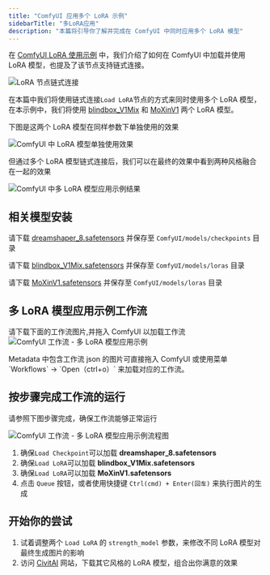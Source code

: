 ```yaml
---
title: "ComfyUI 应用多个 LoRA 示例"
sidebarTitle: "多LoRA应用"
description: "本篇将引导你了解并完成在 ComfyUI 中同时应用多个 LoRA 模型"
---
```


在 [ComfyUI LoRA 使用示例](/zh-CN/tutorials/basic/lora) 中，我们介绍了如何在 ComfyUI 中加载并使用 LoRA 模型，也提及了该节点支持链式连接。

![LoRA 节点链式连接](/images/tutorial/basic/lora/chain_link.png)

在本篇中我们将使用链式连接`Load LoRA`节点的方式来同时使用多个 LoRA 模型，在本示例中，我们将使用 [blindbox_V1Mix](https://civitai.com/models/25995?modelVersionId=32988) 和 [MoXinV1](https://civitai.com/models/12597?modelVersionId=14856) 两个 LoRA 模型。

下图是这两个 LoRA 模型在同样参数下单独使用的效果

![ComfyUI 中 LoRA 模型单独使用效果](/images/tutorial/basic/multiple_loras/compare.png)

但通过多个 LoRA 模型链式连接后，我们可以在最终的效果中看到两种风格融合在一起的效果

![ComfyUI 中多 LoRA 模型应用示例结果](/images/tutorial/basic/multiple_loras/multiple_loras.png)


## 相关模型安装

请下载 [dreamshaper_8.safetensors](https://civitai.com/api/download/models/128713?type=Model&format=SafeTensor&size=pruned&fp=fp16) 并保存至 `ComfyUI/models/checkpoints` 目录

请下载 [blindbox_V1Mix.safetensors](https://civitai.com/api/download/models/32988?type=Model&format=SafeTensor&size=full&fp=fp16) 并保存至 `ComfyUI/models/loras` 目录

请下载 [MoXinV1.safetensors](https://civitai.com/api/download/models/14856?type=Model&format=SafeTensor&size=full&fp=fp16) 并保存至 `ComfyUI/models/loras` 目录

## 多 LoRA 模型应用示例工作流

请下载下面的工作流图片,并拖入 ComfyUI 以加载工作流
![ComfyUI 工作流 - 多 LoRA 模型应用示例](/images/tutorial/basic/multiple_loras/multiple_loras.png)

<Tip>
Metadata 中包含工作流 json 的图片可直接拖入 ComfyUI 或使用菜单 `Workflows` -> `Open（ctrl+o）` 来加载对应的工作流。
</Tip>

## 按步骤完成工作流的运行

请参照下图步骤完成，确保工作流能够正常运行

![ComfyUI 工作流 - 多 LoRA 模型应用示例流程图](/images/tutorial/basic/multiple_loras/flow_diagram.png)

1. 确保`Load Checkpoint`可以加载 **dreamshaper_8.safetensors**
2. 确保`Load LoRA`可以加载 **blindbox_V1Mix.safetensors** 
3. 确保`Load LoRA`可以加载 **MoXinV1.safetensors** 
4. 点击 `Queue` 按钮，或者使用快捷键 `Ctrl(cmd) + Enter(回车)` 来执行图片的生成

## 开始你的尝试

1. 试着调整两个 `Load LoRA` 的 `strength_model` 参数，来修改不同 LoRA 模型对最终生成图片的影响
2. 访问 [CivitAI](https://civitai.com/models) 网站，下载其它风格的 LoRA 模型，组合出你满意的效果